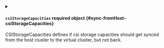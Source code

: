 
<details className="config-field" data-expandable="true">
<summary>

#### `csiStorageCapacities` <span className="config-field-required" data-required="false">required</span> <span className="config-field-type">object</span> <span className="config-field-default"></span> <span className="config-field-enum"></span> {#sync-fromHost-csiStorageCapacities}

CSIStorageCapacities defines if csi storage capacities should get synced from the host cluster to the virtual cluster, but not back.

</summary>




<details className="config-field" data-expandable="false" open>
<summary>

##### `enabled` <span className="config-field-required" data-required="false">required</span> <span className="config-field-type">boolean</span> <span className="config-field-default"></span> <span className="config-field-enum"></span> {#sync-fromHost-csiStorageCapacities-enabled}

Enabled defines if this option should be enabled.

</summary>



</details>


</details>
